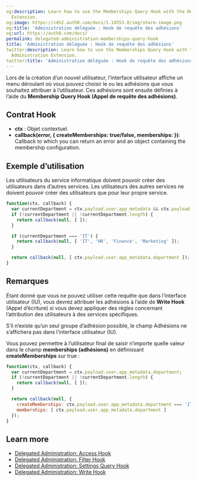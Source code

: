 ```yaml
---
og:description: Learn how to use the Memberships Query Hook with the Delegated Administration
  Extension.
og:image: https://cdn2.auth0.com/docs/1.14553.0/img/share-image.png
og:title: 'Administration déléguée : Hook de requête des adhésions'
og:url: https://auth0.com/docs/
permalink: delegated-administration-memberships-query-hook
title: 'Administration déléguée : Hook de requête des adhésions'
twitter:description: Learn how to use the Memberships Query Hook with the Delegated
  Administration Extension.
twitter:title: 'Administration déléguée : Hook de requête des adhésions'
---
```


Lors de la création d’un nouvel utilisateur, l’interface utilisateur affiche un menu déroulant où vous pouvez choisir le ou les adhésions que vous souhaitez attribuer à l’utilisateur. Ces adhésions sont ensuite définies à l’aide du **Membership Query Hook (Appel de requête des adhésions)**.

## Contrat Hook

* **ctx** : Objet contextuel.
* **callback(error, \{ createMemberships: true/false, memberships: })**: Callback to which you can return an error and an object containing the membership configuration.

## Exemple d’utilisation

Les utilisateurs du service informatique doivent pouvoir créer des utilisateurs dans d’autres services. Les utilisateurs des autres services ne doivent pouvoir créer des utilisateurs que pour leur propre service.

```javascript lines
function(ctx, callback) {
  var currentDepartment = ctx.payload.user.app_metadata && ctx.payload.user.app_metadata.department;
  if (!currentDepartment || !currentDepartment.length) {
    return callback(null, [ ]);
  }

  if (currentDepartment === 'IT') {
    return callback(null, [ 'IT', 'HR', 'Finance', 'Marketing' ]);
  }

  return callback(null, [ ctx.payload.user.app_metadata.department ]);
}
```






## Remarques

Étant donné que vous ne pouvez utiliser cette requête que dans l’interface utilisateur (IU), vous devrez attribuer les adhésions à l’aide de **Write Hook** (Appel d’écriture) si vous devez appliquer des règles concernant l’attribution des utilisateurs à des services spécifiques.

S’il n’existe qu’un seul groupe d’adhésion possible, le champ Adhésions ne s’affichera pas dans l’interface utilisateur (IU).

Vous pouvez permettre à l’utilisateur final de saisir n’importe quelle valeur dans le champ **memberships (adhésions)** en définissant **createMemberships** sur true :

```javascript lines
function(ctx, callback) {
  var currentDepartment = ctx.payload.user.app_metadata.department;
  if (!currentDepartment || !currentDepartment.length) {
    return callback(null, [ ]);
  }

  return callback(null, {
    createMemberships: ctx.payload.user.app_metadata.department === 'IT' ? true : false,
    memberships: [ ctx.payload.user.app_metadata.department ]
  });
}
```






## Learn more

* [Delegated Administration: Access Hook](/docs/customize/extensions/delegated-administration-extension/delegated-administration-hooks/delegated-administration-access-hook)
* [Delegated Administration: Filter Hook](/docs/customize/extensions/delegated-administration-extension/delegated-administration-hooks/delegated-administration-filter-hook)
* [Delegated Administration: Settings Query Hook](/docs/customize/extensions/delegated-administration-extension/delegated-administration-hooks/delegated-administration-settings-query-hook)
* [Delegated Administration: Write Hook](/docs/customize/extensions/delegated-administration-extension/delegated-administration-hooks/delegated-administration-write-hook)